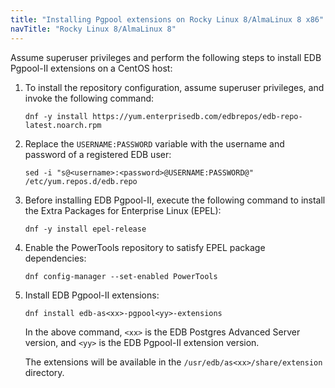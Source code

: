 ```yaml
---
title: "Installing Pgpool extensions on Rocky Linux 8/AlmaLinux 8 x86"
navTitle: "Rocky Linux 8/AlmaLinux 8"
---
```


Assume superuser privileges and perform the following steps to install EDB Pgpool-II extensions on a CentOS host:

1.  To install the repository configuration, assume superuser privileges, and invoke the following command:
    ```shell
    dnf -y install https://yum.enterprisedb.com/edbrepos/edb-repo-latest.noarch.rpm
    ```

2.  Replace the `USERNAME:PASSWORD` variable with the username and password of a registered EDB user:
    ```shell
    sed -i "s@<username>:<password>@USERNAME:PASSWORD@" /etc/yum.repos.d/edb.repo
    ```

3.  Before installing EDB Pgpool-II, execute the following command to install the Extra Packages for Enterprise Linux (EPEL):
    ```shell
    dnf -y install epel-release
    ```

4.  Enable the PowerTools repository to satisfy EPEL package dependencies:
    ```shell
    dnf config-manager --set-enabled PowerTools
    ```

5.  Install EDB Pgpool-II extensions:
    ```shell
    dnf install edb-as<xx>-pgpool<yy>-extensions
    ```
    
    In the above command, `<xx>` is the EDB Postgres Advanced Server version, and `<yy>` is the EDB Pgpool-II extension version. 
    
    The extensions will be available in the `/usr/edb/as<xx>/share/extension` directory.
